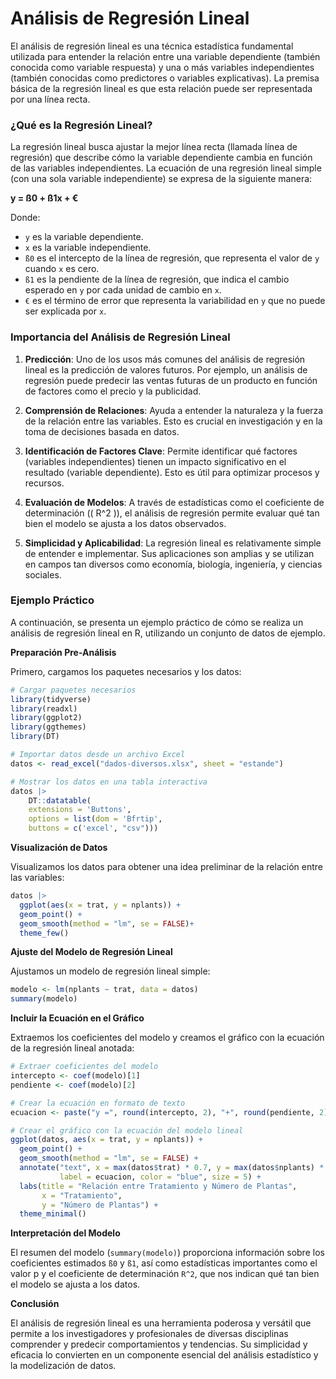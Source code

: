 # Análisis de Regresión Lineal

El análisis de regresión lineal es una técnica estadística fundamental utilizada para entender la relación entre una variable dependiente (también conocida como variable respuesta) y una o más variables independientes (también conocidas como predictores o variables explicativas). La premisa básica de la regresión lineal es que esta relación puede ser representada por una línea recta.

### ¿Qué es la Regresión Lineal?

La regresión lineal busca ajustar la mejor línea recta (llamada línea de regresión) que describe cómo la variable dependiente cambia en función de las variables independientes. La ecuación de una regresión lineal simple (con una sola variable independiente) se expresa de la siguiente manera:

 **y = ß0 + ß1x + €** 

Donde:

- `y` es la variable dependiente.
- `x` es la variable independiente.
- `ß0` es el intercepto de la línea de regresión, que representa el valor de `y` cuando `x` es cero.
- `ß1` es la pendiente de la línea de regresión, que indica el cambio esperado en `y` por cada unidad de cambio en `x`.
- `€` es el término de error que representa la variabilidad en `y` que no puede ser explicada por `x`.

### Importancia del Análisis de Regresión Lineal

1. **Predicción**: Uno de los usos más comunes del análisis de regresión lineal es la predicción de valores futuros. Por ejemplo, un análisis de regresión puede predecir las ventas futuras de un producto en función de factores como el precio y la publicidad.

2. **Comprensión de Relaciones**: Ayuda a entender la naturaleza y la fuerza de la relación entre las variables. Esto es crucial en investigación y en la toma de decisiones basada en datos.

3. **Identificación de Factores Clave**: Permite identificar qué factores (variables independientes) tienen un impacto significativo en el resultado (variable dependiente). Esto es útil para optimizar procesos y recursos.

4. **Evaluación de Modelos**: A través de estadísticas como el coeficiente de determinación (\( R^2 \)), el análisis de regresión permite evaluar qué tan bien el modelo se ajusta a los datos observados.

5. **Simplicidad y Aplicabilidad**: La regresión lineal es relativamente simple de entender e implementar. Sus aplicaciones son amplias y se utilizan en campos tan diversos como economía, biología, ingeniería, y ciencias sociales.

### Ejemplo Práctico

A continuación, se presenta un ejemplo práctico de cómo se realiza un análisis de regresión lineal en R, utilizando un conjunto de datos de ejemplo.

**Preparación Pre-Análisis**

Primero, cargamos los paquetes necesarios y los datos:

```r
# Cargar paquetes necesarios
library(tidyverse)
library(readxl)
library(ggplot2)
library(ggthemes)
library(DT)
```

```r
# Importar datos desde un archivo Excel
datos <- read_excel("dados-diversos.xlsx", sheet = "estande")

# Mostrar los datos en una tabla interactiva
datos |> 
    DT::datatable(
    extensions = 'Buttons', 
    options = list(dom = 'Bfrtip', 
    buttons = c('excel', "csv")))      
```

**Visualización de Datos**

Visualizamos los datos para obtener una idea preliminar de la relación entre las variables:

```r
datos |>
  ggplot(aes(x = trat, y = nplants)) +
  geom_point() +
  geom_smooth(method = "lm", se = FALSE)+
  theme_few()
```

**Ajuste del Modelo de Regresión Lineal**

Ajustamos un modelo de regresión lineal simple:

```r
modelo <- lm(nplants ~ trat, data = datos)
summary(modelo)
```

**Incluir la Ecuación en el Gráfico**

Extraemos los coeficientes del modelo y creamos el gráfico con la ecuación de la regresión lineal anotada:

```r
# Extraer coeficientes del modelo
intercepto <- coef(modelo)[1]
pendiente <- coef(modelo)[2]
```


```r
# Crear la ecuación en formato de texto
ecuacion <- paste("y =", round(intercepto, 2), "+", round(pendiente, 2), "* x")
```


```r
# Crear el gráfico con la ecuación del modelo lineal
ggplot(datos, aes(x = trat, y = nplants)) +
  geom_point() +
  geom_smooth(method = "lm", se = FALSE) +
  annotate("text", x = max(datos$trat) * 0.7, y = max(datos$nplants) * 0.9, 
           label = ecuacion, color = "blue", size = 5) +
  labs(title = "Relación entre Tratamiento y Número de Plantas",
       x = "Tratamiento",
       y = "Número de Plantas") +
  theme_minimal()
```

**Interpretación del Modelo**

El resumen del modelo (`summary(modelo)`) proporciona información sobre los coeficientes estimados `ß0` y `ß1`, así como estadísticas importantes como el valor p y el coeficiente de determinación `R^2`, que nos indican qué tan bien el modelo se ajusta a los datos.

**Conclusión**

El análisis de regresión lineal es una herramienta poderosa y versátil que permite a los investigadores y profesionales de diversas disciplinas comprender y predecir comportamientos y tendencias. Su simplicidad y eficacia lo convierten en un componente esencial del análisis estadístico y la modelización de datos.
